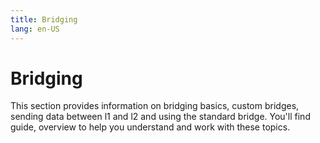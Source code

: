 ```yaml
---
title: Bridging
lang: en-US
---
```



# Bridging

This section provides information on bridging basics, custom bridges, sending data between l1 and l2 and using the standard bridge. You'll find guide, overview to help you understand and work with these topics.

<Cards>
  <Card title="Bridging basics" href="/builders/app-developers/bridging/basics" />

  <Card title="Custom bridges" href="/builders/app-developers/bridging/custom-bridge" />

  <Card title="Sending data between l1 and l2" href="/builders/app-developers/bridging/messaging" />

  <Card title="Using the standard bridge" href="/builders/app-developers/bridging/standard-bridge" />
</Cards>
